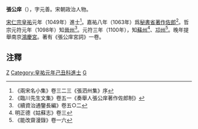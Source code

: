 '''張公庠'''（{{bd|?||?||}}），字元善。宋朝政治人物。

[[宋仁宗|宋仁宗]][[皇祐|皇祐]]元年（1049年）進士<ref>《兩宋名小集》卷三二三《張泗州集》序</ref>。嘉祐八年（1063年）爲[[秘書省|秘書省]][[著作佐郎|著作佐郎]]<ref>《臨川先生文集》卷五一《奏舉人張公庠著作佐郎制》</ref>。哲宗元符元年（1098年）知[[晉州|晉州]]<ref>《續資治通鑒長編》卷五○二</ref>。元符三年（1100年），知[[蘇州|蘇州]]<ref>明正德《姑蘇志》卷三</ref>、[[卭州|卭州]]<ref>《能改齋漫錄》卷一六</ref>。晚年提舉南京[[鴻慶宮|鴻慶宮]]。著有《張公庠宮詞》一卷。

==注釋==
<div class="references-small">
<references />
</div>

[[Category:宋朝政治人物|Z]]
[[Category:皇祐元年己丑科進士|Category:皇祐元年己丑科進士]]
[[Category:張姓|G]]